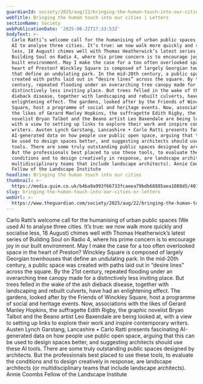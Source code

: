```yaml
---
guardianId: society/2025/aug/22/bringing-the-human-touch-into-our-cities
webTitle: Bringing the human touch into our cities | Letters
sectionName: Society
webPublicationDate: '2025-08-22T17:33:53Z'
bodyText: >-
  Carlo Ratti’s welcome call for the humanising of urban public spaces (We used
  AI to analyse three cities. It’s true: we now walk more quickly and socialise
  less, 18 August) chimes well with Thomas Heatherwick’s latest series of
  Building Soul on Radio 4, where his prime concern is to encourage joy in our
  built environment. May I make the case for a too often overlooked space in the
  heart of Preston? Winckley Square is composed of largely Georgian townhouses
  that define an undulating park. In the mid-20th century, a public space was
  created with paths laid out in “desire lines” across the square. By the 21st
  century, repeated flooding under an overarching tree canopy made for a
  distinctively less inviting place. But trees felled in the wake of the ash
  dieback disease, together with landscaping and rebuilt culverts, have had an
  enlightening effect. The gardens, looked after by the Friends of Winckley
  Square, host a programme of social and heritage events. Now, associations with
  the likes of Gerard Manley Hopkins, the suffragette Edith Rigby, the graphic
  novelist Bryan Talbot and the Beano artist Leo Baxendale are being looked at,
  with a view to setting up links to explore their work and inspire contemporary
  writers. Austen Lynch Garstang, Lancashire • Carlo Ratti presents fascinating
  AI-generated data on how people use public open space, arguing that this can
  be used to design spaces better, and suggesting architects should use these AI
  tools. There are some truly outstanding public spaces designed by architects.
  But the professionals best placed to use these tools, to evaluate the
  conditions and to design creatively in response, are landscape architects (or
  multidisciplinary teams that include landscape architects). Annie Coombs
  Fellow of the Landscape Institute
headline: Bringing the human touch into our cities
thumbnail: >-
  https://media.guim.co.uk/b4ba9a993f66733fcaeea79bdb68885aea1088d5/401_0_2800_2240/500.jpg
slug: bringing-the-human-touch-into-our-cities-or-letters
webUrl: >-
  https://www.theguardian.com/society/2025/aug/22/bringing-the-human-touch-into-our-cities
---
```

Carlo Ratti’s welcome call for the humanising of urban public spaces (We used AI to analyse three cities. It’s true: we now walk more quickly and socialise less, 18 August) chimes well with Thomas Heatherwick’s latest series of Building Soul on Radio 4, where his prime concern is to encourage joy in our built environment. May I make the case for a too often overlooked space in the heart of Preston? Winckley Square is composed of largely Georgian townhouses that define an undulating park. In the mid-20th century, a public space was created with paths laid out in “desire lines” across the square. By the 21st century, repeated flooding under an overarching tree canopy made for a distinctively less inviting place. But trees felled in the wake of the ash dieback disease, together with landscaping and rebuilt culverts, have had an enlightening effect. The gardens, looked after by the Friends of Winckley Square, host a programme of social and heritage events. Now, associations with the likes of Gerard Manley Hopkins, the suffragette Edith Rigby, the graphic novelist Bryan Talbot and the Beano artist Leo Baxendale are being looked at, with a view to setting up links to explore their work and inspire contemporary writers. Austen Lynch Garstang, Lancashire • Carlo Ratti presents fascinating AI-generated data on how people use public open space, arguing that this can be used to design spaces better, and suggesting architects should use these AI tools. There are some truly outstanding public spaces designed by architects. But the professionals best placed to use these tools, to evaluate the conditions and to design creatively in response, are landscape architects (or multidisciplinary teams that include landscape architects). Annie Coombs Fellow of the Landscape Institute
